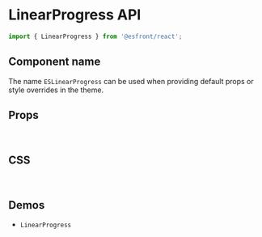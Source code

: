 
<Meta title="Components API/LinearProgress" />

# LinearProgress API

```js
import { LinearProgress } from '@esfront/react';
```

## Component name

The name `ESLinearProgress` can be used when providing default props or style overrides in the theme.

## Props

<TableInterface name="LinearProgressProps" variant="props" />

<br />

## CSS

<TableInterface name="LinearProgressClasses" variant="css" />

<br />

## Demos

<ul>
  <li>
    <LinkTo kind="components-LinearProgress" story="demo">
      <code>LinearProgress</code>
    </LinkTo>
  </li>
</ul>
